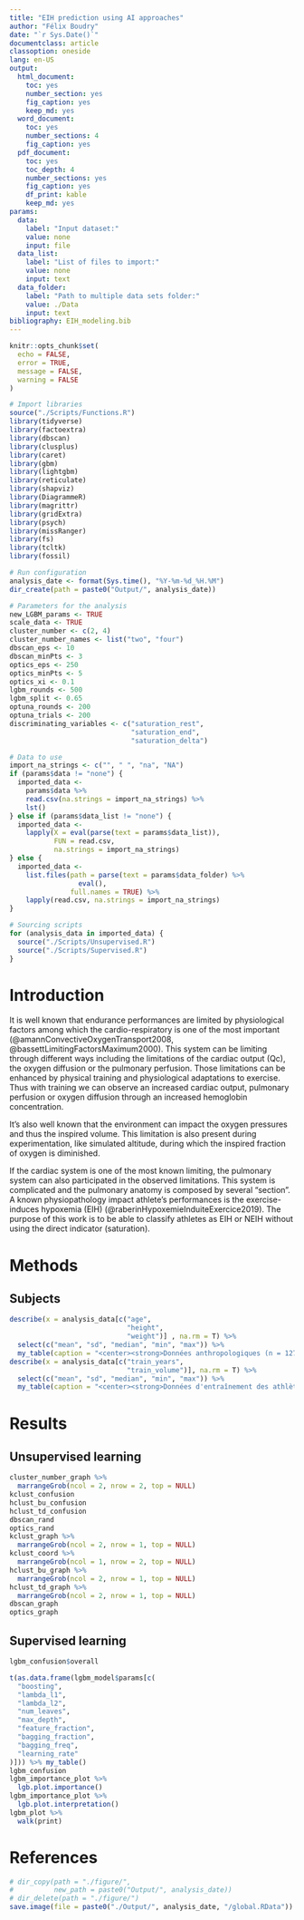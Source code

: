 ```yaml
---
title: "EIH prediction using AI approaches"
author: "Félix Boudry"
date: "`r Sys.Date()`"
documentclass: article
classoption: oneside
lang: en-US
output:
  html_document:
    toc: yes
    number_section: yes
    fig_caption: yes
    keep_md: yes
  word_document:
    toc: yes
    number_sections: 4
    fig_caption: yes
  pdf_document:
    toc: yes
    toc_depth: 4
    number_sections: yes
    fig_caption: yes
    df_print: kable
    keep_md: yes
params:
  data:
    label: "Input dataset:"
    value: none
    input: file
  data_list:
    label: "List of files to import:"
    value: none
    input: text
  data_folder:
    label: "Path to multiple data sets folder:"
    value: ./Data
    input: text
bibliography: EIH_modeling.bib
---
```


```r
knitr::opts_chunk$set(
  echo = FALSE,
  error = TRUE,
  message = FALSE,
  warning = FALSE
)

# Import libraries
source("./Scripts/Functions.R")
library(tidyverse)
library(factoextra)
library(dbscan)
library(clusplus)
library(caret)
library(gbm)
library(lightgbm)
library(reticulate)
library(shapviz)
library(DiagrammeR)
library(magrittr)
library(gridExtra)
library(psych)
library(missRanger)
library(fs)
library(tcltk)
library(fossil)

# Run configuration
analysis_date <- format(Sys.time(), "%Y-%m-%d_%H.%M")
dir_create(path = paste0("Output/", analysis_date))

# Parameters for the analysis
new_LGBM_params <- TRUE
scale_data <- TRUE
cluster_number <- c(2, 4)
cluster_number_names <- list("two", "four")
dbscan_eps <- 10
dbscan_minPts <- 3
optics_eps <- 250
optics_minPts <- 5
optics_xi <- 0.1
lgbm_rounds <- 500
lgbm_split <- 0.65
optuna_rounds <- 200
optuna_trials <- 200
discriminating_variables <- c("saturation_rest",
                              "saturation_end",
                              "saturation_delta")
```

```r
# Data to use
import_na_strings <- c("", " ", "na", "NA")
if (params$data != "none") {
  imported_data <-
    params$data %>%
    read.csv(na.strings = import_na_strings) %>%
    lst()
} else if (params$data_list != "none") {
  imported_data <-
    lapply(X = eval(parse(text = params$data_list)),
           FUN = read.csv,
           na.strings = import_na_strings)
} else {
  imported_data <-
    list.files(path = parse(text = params$data_folder) %>%
                 eval(),
               full.names = TRUE) %>%
    lapply(read.csv, na.strings = import_na_strings)
}

# Sourcing scripts
for (analysis_data in imported_data) {
  source("./Scripts/Unsupervised.R")
  source("./Scripts/Supervised.R")
}
```

# Introduction

It is well known that endurance performances are limited by physiological
factors among which the cardio-respiratory is one of the most important
(@amannConvectiveOxygenTransport2008, @bassettLimitingFactorsMaximum2000). This
system can be limiting through different ways including the limitations of the
cardiac output (Qc), the oxygen diffusion or the pulmonary perfusion. Those
limitations can be enhanced by physical training and physiological adaptations
to exercise. Thus with training we can observe an increased cardiac output,
pulmonary perfusion or oxygen diffusion through an increased hemoglobin
concentration.

It's also well known that the environment can impact the oxygen pressures and
thus the inspired volume. This limitation is also present during
experimentation, like simulated altitude, during which the inspired fraction of
oxygen is diminished.

If the cardiac system is one of the most known limiting, the pulmonary system
can also participated in the observed limitations. This system is complicated
and the pulmonary anatomy is composed by several "section". A known
physiopathology impact athlete's performances is the exercise-induces hypoxemia
(EIH) (@raberinHypoxemieInduiteExercice2019). The purpose of this work is to be
able to classify athletes as EIH or NEIH without using the direct indicator
(saturation).

# Methods

## Subjects

```r
describe(x = analysis_data[c("age",
                             "height",
                             "weight")] , na.rm = T) %>%
  select(c("mean", "sd", "median", "min", "max")) %>%
  my_table(caption = "<center><strong>Données anthropologiques (n = 127)</center></strong>")
describe(x = analysis_data[c("train_years",
                             "train_volume")], na.rm = T) %>%
  select(c("mean", "sd", "median", "min", "max")) %>%
  my_table(caption = "<center><strong>Données d'entraînement des athlètes (n = 127)</center></strong>")
```

# Results

## Unsupervised learning

```r
cluster_number_graph %>%
  marrangeGrob(ncol = 2, nrow = 2, top = NULL)
kclust_confusion
hclust_bu_confusion
hclust_td_confusion
dbscan_rand
optics_rand
kclust_graph %>%
  marrangeGrob(ncol = 2, nrow = 1, top = NULL)
kclust_coord %>%
  marrangeGrob(ncol = 1, nrow = 2, top = NULL)
hclust_bu_graph %>%
  marrangeGrob(ncol = 2, nrow = 1, top = NULL)
hclust_td_graph %>%
  marrangeGrob(ncol = 2, nrow = 1, top = NULL)
dbscan_graph
optics_graph
```

## Supervised learning

```r
lgbm_confusion$overall

t(as.data.frame(lgbm_model$params[c(
  "boosting",
  "lambda_l1",
  "lambda_l2",
  "num_leaves",
  "max_depth",
  "feature_fraction",
  "bagging_fraction",
  "bagging_freq",
  "learning_rate"
)])) %>% my_table()
lgbm_confusion
lgbm_importance_plot %>%
  lgb.plot.importance()
lgbm_importance_plot %>%
  lgb.plot.interpretation()
lgbm_plot %>%
  walk(print)
```

# References

<div id="refs"></div>

```r
# dir_copy(path = "./figure/",
#          new_path = paste0("Output/", analysis_date))
# dir_delete(path = "./figure/")
save.image(file = paste0("./Output/", analysis_date, "/global.RData"))
```

